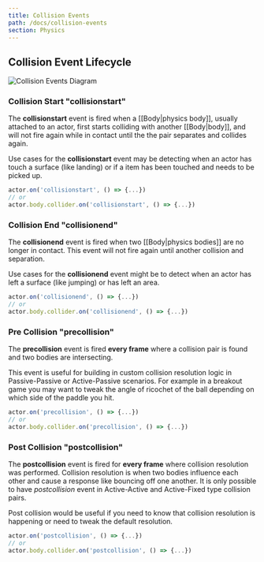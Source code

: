 ```yaml
---
title: Collision Events
path: /docs/collision-events
section: Physics
---
```


## Collision Event Lifecycle

![Collision Events Diagram](/assets/images/docs/collisioneventdiagram.png)

### Collision Start "collisionstart"

The **collisionstart** event is fired when a [[Body|physics body]], usually attached to an actor, first starts colliding with another [[Body|body]], and will not fire again while in contact until the the pair separates and collides again.

Use cases for the **collisionstart** event may be detecting when an actor has touch a surface (like landing) or if a item has been touched and needs to be picked up.

```typescript
actor.on('collisionstart', () => {...})
// or
actor.body.collider.on('collisionstart', () => {...})
```

### Collision End "collisionend"

The **collisionend** event is fired when two [[Body|physics bodies]] are no longer in contact. This event will not fire again until another collision and separation.

Use cases for the **collisionend** event might be to detect when an actor has left a surface (like jumping) or has left an area.

```typescript
actor.on('collisionend', () => {...})
// or
actor.body.collider.on('collisionend', () => {...})
```

### Pre Collision "precollision"

The **precollision** event is fired **every frame** where a collision pair is found and two bodies are intersecting.

This event is useful for building in custom collision resolution logic in Passive-Passive or Active-Passive scenarios. For example in a breakout game you may want to tweak the angle of ricochet of the ball depending on which side of the paddle you hit.

```typescript
actor.on('precollision', () => {...})
// or
actor.body.collider.on('precollision', () => {...})
```

### Post Collision "postcollision"

The **postcollision** event is fired for **every frame** where collision resolution was performed. Collision resolution is when two bodies influence each other and cause a response like bouncing off one another. It is only possible to have _postcollision_ event in Active-Active and Active-Fixed type collision pairs.

Post collision would be useful if you need to know that collision resolution is happening or need to tweak the default resolution.

```typescript
actor.on('postcollision', () => {...})
// or
actor.body.collider.on('postcollision', () => {...})
```
